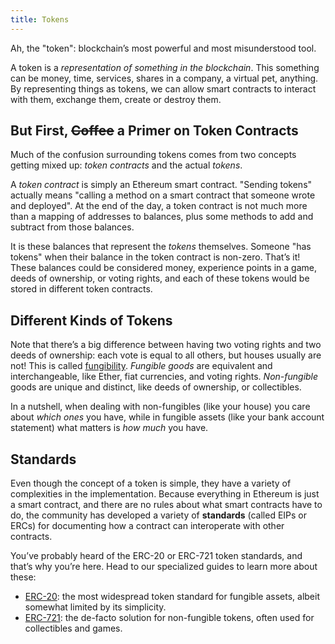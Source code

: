 ```yaml
---
title: Tokens
---
```


Ah, the "token": blockchain’s most powerful and most misunderstood tool.

A token is a _representation of something in the blockchain_. This something can be money, time, services, shares in a company, a virtual pet, anything. By representing things as tokens, we can allow smart contracts to interact with them, exchange them, create or destroy them.

## But First, ~~Coffee~~ a Primer on Token Contracts

Much of the confusion surrounding tokens comes from two concepts getting mixed up: _token contracts_ and the actual _tokens_.

A _token contract_ is simply an Ethereum smart contract. "Sending tokens" actually means "calling a method on a smart contract that someone wrote and deployed". At the end of the day, a token contract is not much more than a mapping of addresses to balances, plus some methods to add and subtract from those balances.

It is these balances that represent the _tokens_ themselves. Someone "has tokens" when their balance in the token contract is non-zero. That’s it! These balances could be considered money, experience points in a game, deeds of ownership, or voting rights, and each of these tokens would be stored in different token contracts.

## Different Kinds of Tokens

Note that there’s a big difference between having two voting rights and two deeds of ownership: each vote is equal to all others, but houses usually are not! This is called [fungibility](https://en.wikipedia.org/wiki/Fungibility). _Fungible goods_ are equivalent and interchangeable, like Ether, fiat currencies, and voting rights. _Non-fungible_ goods are unique and distinct, like deeds of ownership, or collectibles.

In a nutshell, when dealing with non-fungibles (like your house) you care about _which ones_ you have, while in fungible assets (like your bank account statement) what matters is _how much_ you have.

## Standards

Even though the concept of a token is simple, they have a variety of complexities in the implementation. Because everything in Ethereum is just a smart contract, and there are no rules about what smart contracts have to do, the community has developed a variety of **standards** (called EIPs or ERCs) for documenting how a contract can interoperate with other contracts.

You’ve probably heard of the ERC-20 or ERC-721 token standards, and that’s why you’re here. Head to our specialized guides to learn more about these:

* [ERC-20](/contracts-stylus/0.1.0/erc20): the most widespread token standard for fungible assets, albeit somewhat limited by its simplicity.
* [ERC-721](/contracts-stylus/0.1.0/erc721): the de-facto solution for non-fungible tokens, often used for collectibles and games.
